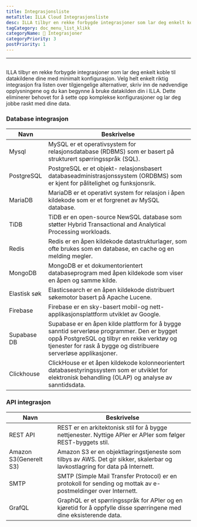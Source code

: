 ```yaml
---
title: Integrasjonsliste
metaTitle: ILLA Cloud Integrasjonsliste
desc: ILLA tilbyr en rekke forbygde integrasjoner som lar deg enkelt koble til datakildene dine med minimal konfigurasjon
tagCategory: doc_menu_list_klikk
categoryName: 🔨 Integrasjoner
categoryPriority: 3
postPriority: 1
---
```


* * *

## <h2 hidden>Integration List</h2>

ILLA tilbyr en rekke forbygde integrasjoner som lar deg enkelt koble til datakildene dine med minimalt konfigurasjon. Velg helt enkelt riktig integrasjon fra listen over tilgjengelige alternativer, skriv inn de nødvendige opplysningene og du kan begynne å bruke datakilden din i ILLA. Dette eliminerer behovet for å sette opp komplekse konfigurasjoner og lar deg jobbe raskt med dine data.

### Database integrasjon

| Navn         | Beskrivelse                                                                                                                                                                                                    |
| ------------ | -------------------------------------------------------------------------------------------------------------------------------------------------------------------------------------------------------------- |
| Mysql        | MySQL er et operativsystem for relasjonsdatabase (RDBMS) som er basert på strukturert spørringsspråk (SQL).                                                                                                    |
| PostgreSQL   | PostgreSQL er et objekt- relasjonsbasert databaseadministrasjonssystem (ORDBMS) som er kjent for pålitelighet og funksjonsrik.                                                                                 |
| MariaDB      | MariaDB er et operativt system for relasjon i åpen kildekode som er et forgrenet av MySQL database.                                                                                                            |
| TiDB         | TiDB er en open-source NewSQL database som støtter Hybrid Transactional and Analytical Processing workloads.                                                                                                   |
| Redis        | Redis er en åpen kildekode datastrukturlager, som ofte brukes som en database, en cache og en melding megler.                                                                                                  |
| MongoDB      | MongoDB er et dokumentorientert databaseprogram med åpen kildekode som viser en åpen og samme kilde.                                                                                                           |
| Elastisk søk | Elasticsearch er en åpen kildekode distribuert søkemotor basert på Apache Lucene.                                                                                                                              |
| Firebase     | Firebase er en sky-basert mobil-og nett-applikasjonsplattform utviklet av Google.                                                                                                                              |
| Supabase DB  | Supabase er en åpen kilde plattform for å bygge sanntid serverløse programmer. Den er bygget oppå PostgreSQL og tilbyr en rekke verktøy og tjenester for rask å bygge og distribuere serverløse applikasjoner. |
| Clickhouse   | ClickHouse er et åpen kildekode kolonneorientert databasestyringssystem som er utviklet for elektronisk behandling (OLAP) og analyse av sanntidsdata.                                                          |

### API integrasjon

| Navn                   | Beskrivelse                                                                                                                  |
| ---------------------- | ---------------------------------------------------------------------------------------------------------------------------- |
| REST API               | REST er en arkitektonisk stil for å bygge nettjenester. Nyttige APIer er APIer som følger REST-byggets stil.                 |
| Amazon S3(Generelt S3) | Amazon S3 er en objektlagringstjeneste som tilbys av AWS. Det gir sikker, skalerbar og lavkostlagring for data på Internett. |
| SMTP                   | SMTP (Simple Mail Transfer Protocol) er en protokoll for sending og mottak av e-postmeldinger over Internett.                |
| GrafQL                 | GraphQL er et spørringsspråk for APIer og en kjøretid for å oppfylle disse spørringene med dine eksisterende data.           |
